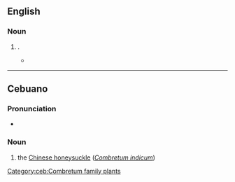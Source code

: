 ==English==

===Noun===
{{en-noun}}

# {{alternative spelling of|en|piñon}}.
#* {{quote-book|en|year=2020|author=[[w:Diane Cook|Diane Cook]]|title=The New Wilderness|publisher=Oneworld Publications|page=303|passage=They passed solitary '''pinyons''' and collected the nuts when they could to process later.}}
----

==Cebuano==

===Pronunciation===
* {{hyphenation|ceb|pin|yon}}

===Noun===
{{head|ceb|noun}}

# the [[Chinese honeysuckle]] (''[[Combretum indicum]]'')

[[Category:ceb:Combretum family plants]]